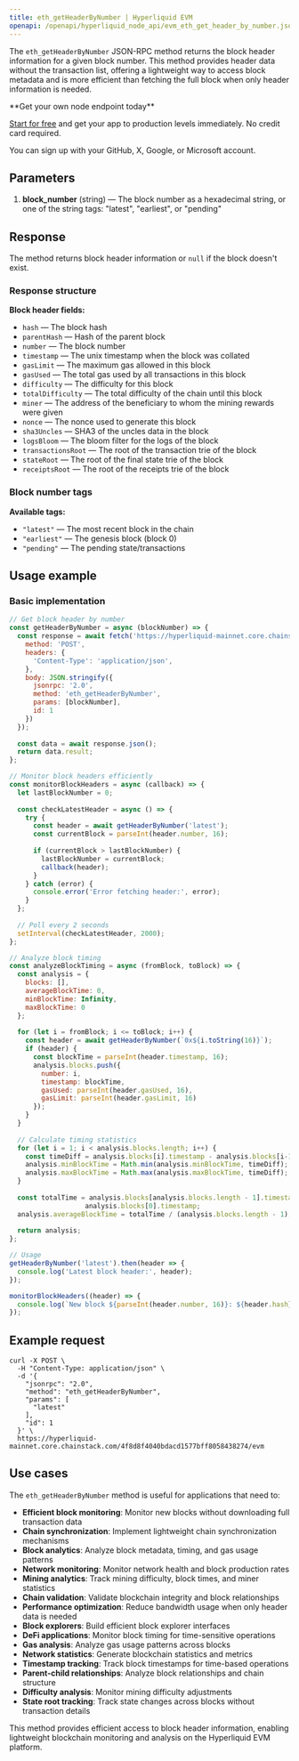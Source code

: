 ```yaml
---
title: eth_getHeaderByNumber | Hyperliquid EVM
openapi: /openapi/hyperliquid_node_api/evm_eth_get_header_by_number.json post /evm
---
```


The `eth_getHeaderByNumber` JSON-RPC method returns the block header information for a given block number. This method provides header data without the transaction list, offering a lightweight way to access block metadata and is more efficient than fetching the full block when only header information is needed.

<Check>
**Get your own node endpoint today**

[Start for free](https://console.chainstack.com/) and get your app to production levels immediately. No credit card required.

You can sign up with your GitHub, X, Google, or Microsoft account.
</Check>

## Parameters

1. **block_number** (string) — The block number as a hexadecimal string, or one of the string tags: "latest", "earliest", or "pending"

## Response

The method returns block header information or `null` if the block doesn't exist.

### Response structure

**Block header fields:**
- `hash` — The block hash
- `parentHash` — Hash of the parent block
- `number` — The block number
- `timestamp` — The unix timestamp when the block was collated
- `gasLimit` — The maximum gas allowed in this block
- `gasUsed` — The total gas used by all transactions in this block
- `difficulty` — The difficulty for this block
- `totalDifficulty` — The total difficulty of the chain until this block
- `miner` — The address of the beneficiary to whom the mining rewards were given
- `nonce` — The nonce used to generate this block
- `sha3Uncles` — SHA3 of the uncles data in the block
- `logsBloom` — The bloom filter for the logs of the block
- `transactionsRoot` — The root of the transaction trie of the block
- `stateRoot` — The root of the final state trie of the block
- `receiptsRoot` — The root of the receipts trie of the block

### Block number tags

**Available tags:**
- `"latest"` — The most recent block in the chain
- `"earliest"` — The genesis block (block 0)
- `"pending"` — The pending state/transactions

## Usage example

### Basic implementation

```javascript
// Get block header by number
const getHeaderByNumber = async (blockNumber) => {
  const response = await fetch('https://hyperliquid-mainnet.core.chainstack.com/YOUR_ENDPOINT/evm', {
    method: 'POST',
    headers: {
      'Content-Type': 'application/json',
    },
    body: JSON.stringify({
      jsonrpc: '2.0',
      method: 'eth_getHeaderByNumber',
      params: [blockNumber],
      id: 1
    })
  });
  
  const data = await response.json();
  return data.result;
};

// Monitor block headers efficiently
const monitorBlockHeaders = async (callback) => {
  let lastBlockNumber = 0;
  
  const checkLatestHeader = async () => {
    try {
      const header = await getHeaderByNumber('latest');
      const currentBlock = parseInt(header.number, 16);
      
      if (currentBlock > lastBlockNumber) {
        lastBlockNumber = currentBlock;
        callback(header);
      }
    } catch (error) {
      console.error('Error fetching header:', error);
    }
  };
  
  // Poll every 2 seconds
  setInterval(checkLatestHeader, 2000);
};

// Analyze block timing
const analyzeBlockTiming = async (fromBlock, toBlock) => {
  const analysis = {
    blocks: [],
    averageBlockTime: 0,
    minBlockTime: Infinity,
    maxBlockTime: 0
  };
  
  for (let i = fromBlock; i <= toBlock; i++) {
    const header = await getHeaderByNumber(`0x${i.toString(16)}`);
    if (header) {
      const blockTime = parseInt(header.timestamp, 16);
      analysis.blocks.push({
        number: i,
        timestamp: blockTime,
        gasUsed: parseInt(header.gasUsed, 16),
        gasLimit: parseInt(header.gasLimit, 16)
      });
    }
  }
  
  // Calculate timing statistics
  for (let i = 1; i < analysis.blocks.length; i++) {
    const timeDiff = analysis.blocks[i].timestamp - analysis.blocks[i-1].timestamp;
    analysis.minBlockTime = Math.min(analysis.minBlockTime, timeDiff);
    analysis.maxBlockTime = Math.max(analysis.maxBlockTime, timeDiff);
  }
  
  const totalTime = analysis.blocks[analysis.blocks.length - 1].timestamp - 
                   analysis.blocks[0].timestamp;
  analysis.averageBlockTime = totalTime / (analysis.blocks.length - 1);
  
  return analysis;
};

// Usage
getHeaderByNumber('latest').then(header => {
  console.log('Latest block header:', header);
});

monitorBlockHeaders((header) => {
  console.log(`New block ${parseInt(header.number, 16)}: ${header.hash}`);
});
```

## Example request

```shell Shell
curl -X POST \
  -H "Content-Type: application/json" \
  -d '{
    "jsonrpc": "2.0",
    "method": "eth_getHeaderByNumber",
    "params": [
      "latest"
    ],
    "id": 1
  }' \
  https://hyperliquid-mainnet.core.chainstack.com/4f8d8f4040bdacd1577bff8058438274/evm
```

## Use cases

The `eth_getHeaderByNumber` method is useful for applications that need to:

* **Efficient block monitoring**: Monitor new blocks without downloading full transaction data
* **Chain synchronization**: Implement lightweight chain synchronization mechanisms
* **Block analytics**: Analyze block metadata, timing, and gas usage patterns
* **Network monitoring**: Monitor network health and block production rates
* **Mining analytics**: Track mining difficulty, block times, and miner statistics
* **Chain validation**: Validate blockchain integrity and block relationships
* **Performance optimization**: Reduce bandwidth usage when only header data is needed
* **Block explorers**: Build efficient block explorer interfaces
* **DeFi applications**: Monitor block timing for time-sensitive operations
* **Gas analysis**: Analyze gas usage patterns across blocks
* **Network statistics**: Generate blockchain statistics and metrics
* **Timestamp tracking**: Track block timestamps for time-based operations
* **Parent-child relationships**: Analyze block relationships and chain structure
* **Difficulty analysis**: Monitor mining difficulty adjustments
* **State root tracking**: Track state changes across blocks without transaction details

This method provides efficient access to block header information, enabling lightweight blockchain monitoring and analysis on the Hyperliquid EVM platform.
